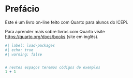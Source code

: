 # Prefácio {.unnumbered}

Este é um livro on-line feito com Quarto para alunos do ICEPi.

Para aprender mais sobre livros com Quarto visite <https://quarto.org/docs/books> (site em inglês).

```r
#| label: load-packages
#| echo: true
#| warning: false


# nestes espaços teremos códigos de exemplos
1 + 1
```
